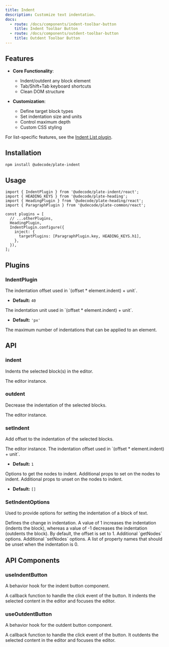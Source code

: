 ```yaml
---
title: Indent
description: Customize text indentation.
docs:
  - route: /docs/components/indent-toolbar-button
    title: Indent Toolbar Button
  - route: /docs/components/outdent-toolbar-button
    title: Outdent Toolbar Button
---
```


<ComponentPreview name="indent-demo" />

<PackageInfo>

## Features

- **Core Functionality**:
  - Indent/outdent any block element
  - Tab/Shift+Tab keyboard shortcuts
  - Clean DOM structure

- **Customization**:
  - Define target block types
  - Set indentation size and units
  - Control maximum depth
  - Custom CSS styling

For list-specific features, see the [Indent List plugin](/docs/indent-list).

</PackageInfo>

## Installation

```bash
npm install @udecode/plate-indent
```

## Usage

```tsx
import { IndentPlugin } from '@udecode/plate-indent/react';
import { HEADING_KEYS } from '@udecode/plate-heading';
import { HeadingPlugin } from '@udecode/plate-heading/react';
import { ParagraphPlugin } from '@udecode/plate-common/react';

const plugins = [
  // ...otherPlugins,
  HeadingPlugin,
  IndentPlugin.configure({
    inject: {
      targetPlugins: [ParagraphPlugin.key, HEADING_KEYS.h1],
    },
  }),
];
```

## Plugins

### IndentPlugin

<APIOptions>
<APIItem name="offset" type="number" optional>
The indentation offset used in `(offset * element.indent) + unit`.

- **Default:** `40`

</APIItem>
<APIItem name="unit" type="string" optional>
The indentation unit used in `(offset * element.indent) + unit`.

- **Default:** `'px'`

</APIItem>
<APIItem name="indentMax" type="number" optional>
The maximum number of indentations that can be applied to an element.
</APIItem>
</APIOptions>

## API

### indent

Indents the selected block(s) in the editor.

<APIParameters>
  <APIItem name="editor" type="PlateEditor">
    The editor instance.
  </APIItem>
  <APIItem name="options" type="SetIndentOptions" optional></APIItem>
</APIParameters>

### outdent

Decrease the indentation of the selected blocks.

<APIParameters>
  <APIItem name="editor" type="PlateEditor">
    The editor instance.
  </APIItem>
  <APIItem name="options" type="SetIndentOptions" optional></APIItem>
</APIParameters>

### setIndent

Add offset to the indentation of the selected blocks.

<APIParameters>
<APIItem name="editor" type="PlateEditor">
The editor instance.
</APIItem>
<APIItem name="options" type="SetIndentOptions" optional>
<APISubList>
<APISubListItem parent="options" name="offset" type="number" optional>
The indentation offset used in `(offset * element.indent) + unit`.

- **Default:** `1`

</APISubListItem>
<APISubListItem
  parent="options"
  name="getNodesOptions"
  type="GetNodeEntriesOptions & UnhangRangeOptions"
  optional
>
Options to get the nodes to indent.
</APISubListItem>
<APISubListItem
  parent="options"
  name="setNodesProps"
  types="object"
  optional
>
Additional props to set on the nodes to indent.
</APISubListItem>
<APISubListItem
  parent="options"
  name="unsetNodesProps"
  types="string[]"
  optional
>
Additional props to unset on the nodes to indent.

- **Default:** `[]`

</APISubListItem>
</APISubList>

</APIItem>
</APIParameters>

### SetIndentOptions

Used to provide options for setting the indentation of a block of text.

<APIState>
  <APIItem name="offset" type="number">
    Defines the change in indentation. A value of 1 increases the indentation
    (indents the block), whereas a value of -1 decreases the indentation
    (outdents the block). By default, the offset is set to 1.
  </APIItem>
  <APIItem
    name="getNodesOptions"
    type="GetNodeEntriesOptions&lt;V&gt; &amp; UnhangRangeOptions"
  >
    Additional `getNodes` options.
  </APIItem>
  <APIItem name="setNodesProps" type="function">
    Additional `setNodes` options.
  </APIItem>
  <APIItem name="unsetNodesProps" type="string[]">
    A list of property names that should be unset when the indentation is 0.
  </APIItem>
</APIState>

## API Components

### useIndentButton

A behavior hook for the indent button component.

<APIReturns>
  <APIItem name="props" type="object">
    <APISubList>
      <APISubListItem parent="props" name="onClick" type="function">
        A callback function to handle the click event of the button. It indents
        the selected content in the editor and focuses the editor.
      </APISubListItem>
    </APISubList>
  </APIItem>
</APIReturns>

### useOutdentButton

A behavior hook for the outdent button component.

<APIReturns>
  <APIItem name="props" type="object">
    <APISubList>
      <APISubListItem parent="props" name="onClick" type="function">
        A callback function to handle the click event of the button. It outdents
        the selected content in the editor and focuses the editor.
      </APISubListItem>
    </APISubList>
  </APIItem>
</APIReturns>